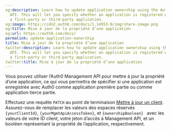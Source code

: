 ```yaml
---
og:description: Learn how to update application ownership using the Auth0 Management
  API. This will let you specify whether an application is registered with Auth0 as
  a first-party or third-party application.
og:image: https://cdn2.auth0.com/docs/1.14553.0/img/share-image.png
og:title: Mise à jour de la propriété d’une application
og:url: https://auth0.com/docs/
permalink: update-application-ownership
title: Mise à jour de la propriété d’une application
twitter:description: Learn how to update application ownership using the Auth0 Management
  API. This will let you specify whether an application is registered with Auth0 as
  a first-party or third-party application.
twitter:title: Mise à jour de la propriété d’une application
---
```


Vous pouvez utiliser l’Auth0 Management API pour mettre à jour la propriété d’une application, ce qui vous permettra de spécifier si une application est enregistrée avec Auth0 comme application première partie ou comme application tierce partie.

Effectuez une requête `PATCH` au point de terminaison [Mettre à jour un client](/api/management/v2#!/Clients/patch_clients_by_id). Assurez-vous de remplacer les valeurs des espaces réservés `{yourClientId}`, `{yourMgmtApiAccessToken}`, et `{ownershipBoolean} ` avec les valeurs de votre ID client, votre jeton d’accès à Management API, et un booléen représentant la propriété de l’application, respectivement.